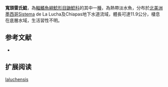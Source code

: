 {{Speciesbox
| name = 寬頭雷氏鯰
| image = 
| image_width = 250px
| status = NE
| status_system = IUCN3.1
| genus = Rhamdia
| species = laluchensis
| authority = Weber, Allegrucci & Sbordoni, 2003
| synonyms = 
}}

'''寬頭雷氏鯰'''，為[[輻鰭魚綱|輻鰭魚綱]][[鯰形目|鯰形目]][[鼬鯰科|鼬鯰科]]的其中一[[種|種]]，為熱帶淡水魚，分布於[[北美洲|北美洲]][[墨西哥|墨西哥]]Sistema de La Lucha及Chiapas地下水道流域，體長可達11.9公分，棲息在底層水域，生活習性不明。

==参考文献==
*{{FishBase_species|genus=Rhamdia|species=laluchensis|year=2015|month=7}}

== 扩展阅读 ==
{{refbegin}}
{{wikispecies-inline|Rhamdia laluchensis|寬頭雷氏鯰}}
{{refend}}
{{Taxonbar|from=Q2878350}}

[[Category:雷氏鯰屬|laluchensis]]